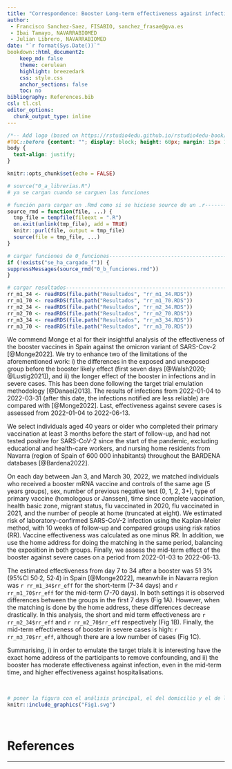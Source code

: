 ```yaml
---
title: "Correspondence: Booster Long-term effectiveness against infection and severe cases on Omicron-dominant period in Navarra"
author: 
 - Francisco Sanchez-Saez, FISABIO, sanchez_frasae@gva.es
 - Ibai Tamayo, NAVARRABIOMED
 - Julian Librero, NAVARRABIOMED
date: "`r format(Sys.Date())`"
bookdown::html_document2:
    keep_md: false 
    theme: cerulean
    highlight: breezedark
    css: style.css
    anchor_sections: false
    toc: no
bibliography: References.bib
csl: tl.csl
editor_options: 
  chunk_output_type: inline
---
```


```css

/*-- Add logo (based on https://rstudio4edu.github.io/rstudio4edu-book/rmd-fancy.html): --*/
#TOC::before {content: ""; display: block; height: 60px; margin: 15px 10px 15px; background-image: url("logo.png"); background-size: contain; background-position: center center; background-repeat: no-repeat}
body {
  text-align: justify;
}

```

```r
knitr::opts_chunk$set(echo = FALSE)

```

```r
# source("0_a_librerias.R")
# ya se cargan cuando se carguen las funciones

```

```r
# función para cargar un .Rmd como si se hiciese source de un .r---------------
source_rmd = function(file, ...) {
  tmp_file = tempfile(fileext = ".R")
  on.exit(unlink(tmp_file), add = TRUE)
  knitr::purl(file, output = tmp_file)
  source(file = tmp_file, ...)
}

```

```r
# cargar funciones de 0_funciones----------------------------------------------
if (!exists("se_ha_cargado_f")) {
suppressMessages(source_rmd("0_b_funciones.rmd"))
}

```

```r
# cargar resultados------------------------------------------------------------
rr_m1_34 <- readRDS(file.path("Resultados", "rr_m1_34.RDS"))
rr_m1_70 <- readRDS(file.path("Resultados", "rr_m1_70.RDS"))
rr_m2_34 <- readRDS(file.path("Resultados", "rr_m2_34.RDS"))
rr_m2_70 <- readRDS(file.path("Resultados", "rr_m2_70.RDS"))
rr_m3_34 <- readRDS(file.path("Resultados", "rr_m3_34.RDS"))
rr_m3_70 <- readRDS(file.path("Resultados", "rr_m3_70.RDS"))

```


We commend Monge et al for their insightful analysis of the effectiveness of the booster vaccines in Spain against the omicron variant of SARS-Cov-2 [@Monge2022]. We try to enhance two of the limitations of the aforementioned work: i) the differences in the exposed and unexposed group before the booster likely effect (first seven days [@Walsh2020; @Lustig2021]), and ii) the longer effect of the booster in infections and in severe cases. This has been done following the target trial emulation methodology [@Danaei2013]. The results of infections from 2022-01-04 to 2022-03-31 (after this date, the infections notified are less reliable) are compared with [@Monge2022]. Last, effectiveness against severe cases is assessed from 2022-01-04 to 2022-06-13.

We select individuals aged 40 years or older who completed their primary vaccination at least 3 months before the start of follow-up, and had not tested positive for SARS-CoV-2 since the start of the pandemic, excluding  educational and health-care workers, and nursing home residents from Navarra (region of Spain of 600 000 inhabitants) throughout the BARDENA databases [@Bardena2022].
  
On each day between Jan 3, and March 30, 2022, we matched individuals who received a booster mRNA vaccine and controls of the same age (5 years groups), sex, number of previous negative test (0, 1, 2, 3+), type of primary vaccine (homologous or Janssen), time since complete vaccination, health basic zone, migrant status, flu vaccinated in 2020, flu vaccinated in 2021, and the number of people at home (truncated at eight). We estimated risk of laboratory-confirmed SARS-CoV-2 infection using the Kaplan-Meier method, with 10 weeks of follow-up and compared groups using risk ratios (RR). Vaccine effectiveness was calculated as one minus RR. In addition, we use the home address for doing the matching in the same period, balancing the exposition in both groups. Finally, we assess the mid-term effect of the booster against severe cases on a period from 2022-01-03 to 2022-06-13.
  
The estimated effectiveness from day 7 to 34 after a booster was 51·3% (95%CI 50·2, 52·4) in Spain [@Monge2022], meanwhile in Navarra region was `r rr_m1_34$rr_eff` for the short-term (7-34 days) and `r rr_m1_70$rr_eff` for the mid-term (7-70 days). In both settings it is observed differences between the groups in the first 7 days (Fig 1A). However, when the matching is done by the home address, these differences decrease drastically. In this analysis, the short and mid term effectiveness are `r rr_m2_34$rr_eff` and `r rr_m2_70$rr_eff` respectively (Fig 1B). Finally, the mid-term effectiveness of booster in severe cases is high: `r rr_m3_70$rr_eff`, although there are a low number of cases (Fig 1C). 

Summarising, i) in order to emulate the target trials it is interesting have the exact home address of the participants to remove confounding, and ii) the booster has moderate effectiveness against infection, even in the mid-term time, and higher effectiveness against hospitalisations. 

<br>

```r
# poner la figura con el análisis principal, el del domicilio y el de los casos severos
knitr::include_graphics("Fig1.svg")

```

<br>

# References

***
